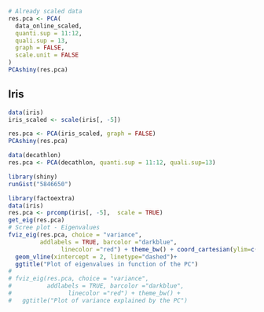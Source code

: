 ```r
# Already scaled data
res.pca <- PCA(
  data_online_scaled,
  quanti.sup = 11:12,
  quali.sup = 13,
  graph = FALSE,
  scale.unit = FALSE
)
PCAshiny(res.pca)
```

## Iris 
```r
data(iris)
iris_scaled <- scale(iris[, -5])

res.pca <- PCA(iris_scaled, graph = FALSE)
PCAshiny(res.pca)
```


```r
data(decathlon)
res.pca <- PCA(decathlon, quanti.sup = 11:12, quali.sup=13)

library(shiny)
runGist("5846650")
```




```r
library(factoextra)
data(iris)
res.pca <- prcomp(iris[, -5],  scale = TRUE)
get_eig(res.pca)
# Scree plot - Eigenvalues
fviz_eig(res.pca, choice = "variance", 
         addlabels = TRUE, barcolor ="darkblue",
               linecolor ="red") + theme_bw() + coord_cartesian(ylim=c(0,75)) + 
  geom_vline(xintercept = 2, linetype="dashed")+ 
  ggtitle("Plot of eigenvalues in function of the PC")
# 
# fviz_eig(res.pca, choice = "variance",
#          addlabels = TRUE, barcolor ="darkblue",
#                linecolor ="red") + theme_bw() + 
#   ggtitle("Plot of variance explained by the PC")
```